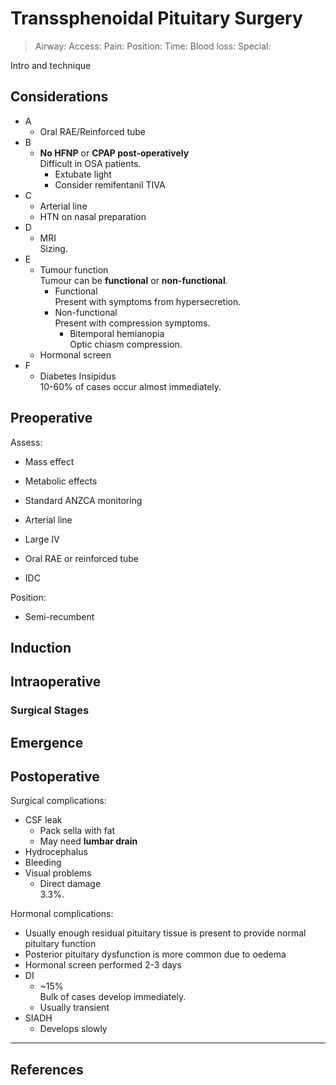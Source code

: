 # Transsphenoidal Pituitary Surgery


>Airway: 
>Access: 
>Pain: 
>Position:
>Time: 
>Blood loss:
>Special:

Intro and technique

## Considerations


* A
	* Oral RAE/Reinforced tube
* B
	* **No HFNP** or **CPAP post-operatively**\
	Difficult in OSA patients.
		* Extubate light
		* Consider remifentanil TIVA
* C
	* Arterial line
	* HTN on nasal preparation
* D
	* MRI\
	Sizing.
* E
	* Tumour function\
	Tumour can be **functional** or **non-functional**.
		* Functional\
		Present with symptoms from hypersecretion.
		* Non-functional\
		Present with compression symptoms.
			* Bitemporal hemianopia\
			Optic chiasm compression.
	* Hormonal screen
* F
	* Diabetes Insipidus\
	10-60% of cases occur almost immediately.

## Preoperative

Assess:

* Mass effect
* Metabolic effects

* Standard ANZCA monitoring
* Arterial line
* Large IV
* Oral RAE or reinforced tube
* IDC


Position:

* Semi-recumbent



## Induction

## Intraoperative

### Surgical Stages

## Emergence

## Postoperative

Surgical complications:

* CSF leak
	* Pack sella with fat
	* May need **lumbar drain**
* Hydrocephalus
* Bleeding
* Visual problems
	* Direct damage\
	3.3%.


Hormonal complications:

* Usually enough residual pituitary tissue is present to provide normal pituitary function
* Posterior pituitary dysfunction is more common due to oedema
* Hormonal screen performed 2-3 days
* DI
	* ~15%\
	Bulk of cases develop immediately.
	* Usually transient
* SIADH
	* Develops slowly

---

## References
